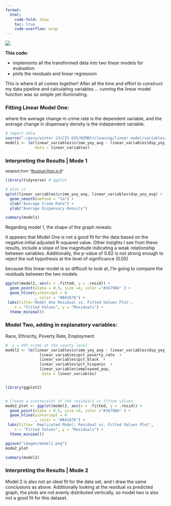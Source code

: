 ---
format:
  html:
    code-fold: show
    toc: true
    code-overflow: wrap
---

![](images/regression%20model.png)

**This code:**

-   implements all the transformed data into two linear models for evaluation
-   plots the residuals and linear regression

This is where it all comes together! After all the time and effort to construct my data pipeline and calculating variables.... running the linear model function was so simple yet illuminating.

### Fitting Linear Model One:

where the average change in crime rate is the dependent variable, and the average change in dispensary density is the independent variable.

```{r, warning=FALSE}
# import data
source("~/gvsu/winter 23/CIS 635/NIMBY/cleaning/linear_model/variables/crime and dispenaries per capita.R")
model1 <- lm(linear_variables$crime_yoy_avg ~ linear_variables$dsp_yoy_avg,  
             data = linear_variables)
```

### Interpreting the Results \| Mode 1

[*adapted from "[Residual Plots in R](https://www.youtube.com/watch?v=IMXRLNF0wY0 "Equitable Equations")"*]{style="font-size: 80%;"}

```{r}
library(tidyverse) # ggplot

# plot it
qplot(linear_variables$crime_yoy_avg, linear_variables$dsp_yoy_avg) + 
  geom_smooth(method = "lm") +
  xlab("Average Crime Rate") +
  ylab("Average Dispensary Density")

```

```{r}
summary(model1)
```

Regarding model 1, the shape of the graph reveals:

It appears that Model One is not a good fit for the data based on the negative initial adjusted R-squared value. Other insights I see from these results, include a slope of low magnitude indicating a weak relationship between variables. Additionally, the p-value of 0.62 is not strong enough to reject the null hypothesis at the level of significance (0.05)

because this linear model is so difficult to look at, I'm going to compare the residuals between the two models

```{r}
ggplot(model1, aes(x = .fitted, y = .resid)) +
  geom_point(alpha = 0.5, size =4, color ="#1679A6" ) +
  geom_hline(yintercept = 0
             , color = "#B41876") +
 labs(title='Model One Residual vs. Fitted Values Plot',
    x = "Fitted Values", y = "Residuals") +
  theme_minimal()
```

### Model Two, adding in explanatory variables:

Race, Ethnicity, Poverty Rate, Employment

```{r}
#  y = YOY crime at the county level
model2 <- lm(linear_variables$crime_yoy_avg ~ linear_variables$dsp_yoy_avg +
               linear_variables$pct_poverty_rate  +
               linear_variables$pct_black  +
               linear_variables$pct_hispanic  +
               linear_variables$employeed_pop,
                data = linear_variables)



```

```{r}
library(ggplot2)


# Create a scatterplot of the residuals vs fitted values
mode2_plot <- ggplot(model2, aes(x = .fitted, y = .resid)) +
  geom_point(alpha = 0.5, size =4, color ="#1679A6" ) +
  geom_hline(yintercept = 0
             , color = "#B41876") +
 labs(title=' Replicated Model: Residual vs. Fitted Values Plot',
    x = "Fitted Values", y = "Residuals") +
  theme_minimal()

ggsave("images/model2.png")
mode2_plot
```

```{r}

summary(model2)
```

### Interpreting the Results \| Mode 2

Model 2 is also not an ideal fit for the data set, and I draw the same conclusions as above. Additionally looking at the residual vs predicted graph, the plots are not evenly distributed vertically, so model two is also not a good fit for this dataset.
